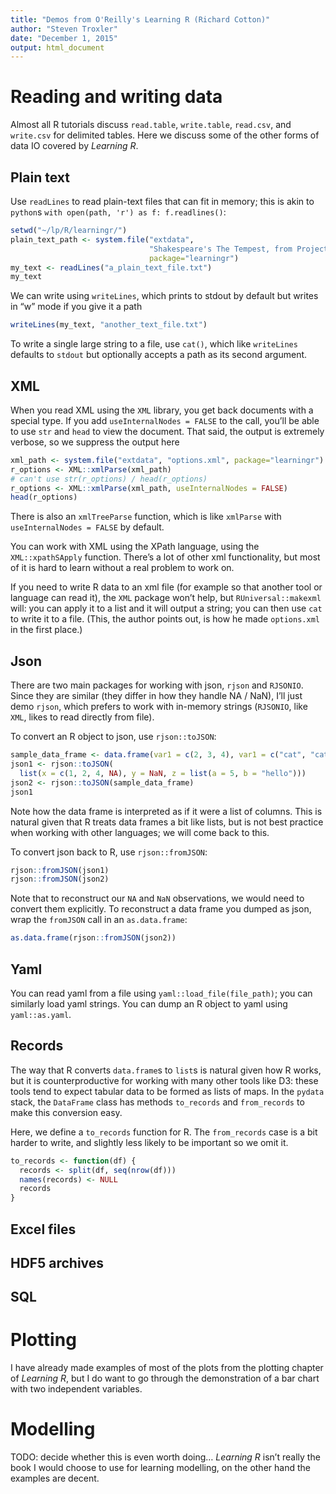```yaml
---
title: "Demos from O'Reilly's Learning R (Richard Cotton)"
author: "Steven Troxler"
date: "December 1, 2015"
output: html_document
---
```


# Reading and writing data

Almost all R tutorials discuss `read.table`, `write.table`, `read.csv`, and `write.csv` for
delimited tables. Here we discuss some of the other forms of data IO covered by *Learning R*.

## Plain text

Use `readLines` to read plain-text files that can fit in memory; this is akin to `python`s
`with open(path, 'r') as f: f.readlines()`:
```r
setwd("~/lp/R/learningr/")
plain_text_path <- system.file("extdata",
                               "Shakespeare's The Tempest, from Project Gutenberg pg2235.txt",
                               package="learningr")
my_text <- readLines("a_plain_text_file.txt")
my_text
```

We can write using `writeLines`, which prints to stdout by default but writes
in "w" mode if you give it a path
```r
writeLines(my_text, "another_text_file.txt")
```

To write a single large string to a file, use `cat()`, which like `writeLines`
defaults to `stdout` but optionally accepts a path as its second argument.

## XML

When you read XML using the `XML` library, you get back documents with a
special type. If you add `useInternalNodes = FALSE` to the call, you'll be
able to use `str` and `head` to view the document. That said, the output is
extremely verbose, so we suppress the output here
```r
xml_path <- system.file("extdata", "options.xml", package="learningr")
r_options <- XML::xmlParse(xml_path)
# can't use str(r_options) / head(r_options)
r_options <- XML::xmlParse(xml_path, useInternalNodes = FALSE)
head(r_options)
```

There is also an `xmlTreeParse` function, which is like `xmlParse` with
`useInternalNodes = FALSE` by default.

You can work with XML using the XPath language, using the
`XML::xpathSApply` function. There's a lot of other xml functionality,
but most of it is hard to learn without a real problem to work on.

If you need to write R data to an xml file (for example so that another
tool or language can read it), the `XML` package won't help, but
`RUniversal::makexml` will: you can apply it to a list and it will
output a string; you can then use `cat` to write it to a file. (This,
the author points out, is how he made `options.xml` in the first place.)

## Json

There are two main packages for working with json, `rjson` and `RJSONIO`.
Since they are similar (they differ in how they handle NA / NaN), I'll just
demo `rjson`, which prefers to work with in-memory strings (`RJSONIO`, like
`XML`, likes to read directly from file).

To convert an R object to json, use `rjson::toJSON`:
```r
sample_data_frame <- data.frame(var1 = c(2, 3, 4), var1 = c("cat", "cat", "dog"))
json1 <- rjson::toJSON(
  list(x = c(1, 2, 4, NA), y = NaN, z = list(a = 5, b = "hello")))
json2 <- rjson::toJSON(sample_data_frame)
json1
```

Note how the data frame is interpreted as if it were a list of columns. This
is natural given that R treats data frames a bit like lists, but is not best
practice when working with other languages; we will come back to this.

To convert json back to R, use `rjson::fromJSON`:
```r
rjson::fromJSON(json1)
rjson::fromJSON(json2)
```

Note that to reconstruct our `NA` and `NaN` observations, we would need to
convert them explicitly. To reconstruct a data frame you dumped as json,
wrap the `fromJSON` call in an `as.data.frame`:
```r
as.data.frame(rjson::fromJSON(json2))
```

## Yaml

You can read yaml from a file using `yaml::load_file(file_path)`; you can
similarly load yaml strings. You can dump an R object to yaml using
`yaml::as.yaml`.

## Records

The way that R converts `data.frame`s to `list`s is natural given how R
works, but it is counterproductive for working with many other tools like
D3: these tools tend to expect tabular data to be formed as lists of maps.
In the `pydata` stack, the `DataFrame` class has methods `to_records` and
`from_records` to make this conversion easy.

Here, we define a `to_records` function for R. The `from_records` case is a
bit harder to write, and slightly less likely to be important so we omit it.

```r
to_records <- function(df) {
  records <- split(df, seq(nrow(df)))
  names(records) <- NULL
  records
}
```

## Excel files

## HDF5 archives

## SQL

# Plotting

I have already made examples of most of the plots from the plotting
chapter of *Learning R*, but I do want to go through the demonstration of
a bar chart with two independent variables.

# Modelling

TODO: decide whether this is even worth doing... *Learning R* isn't really
the book I would choose to use for learning modelling, on the other hand the
examples are decent.
